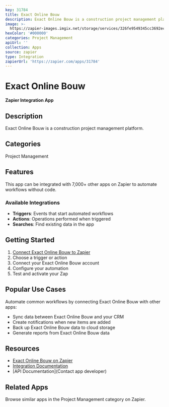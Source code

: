 ```yaml
---
key: 31784
title: Exact Online Bouw
description: Exact Online Bouw is a construction project management platform.
image: >-
  https://zapier-images.imgix.net/storage/services/326fe9549345cc3692ec85fb75210123.png?auto=format%2Ccompress&ixlib=python-3.0.0&q=50
hexColor: '#000000'
categories: Project Management
apiUrl: ''
collection: Apps
source: zapier
type: Integration
zapierUrl: 'https://zapier.com/apps/31784'
---
```

# Exact Online Bouw

**Zapier Integration App**

## Description

Exact Online Bouw is a construction project management platform.

## Categories

Project Management

## Features

This app can be integrated with 7,000+ other apps on Zapier to automate workflows without code.

### Available Integrations

- **Triggers**: Events that start automated workflows
- **Actions**: Operations performed when triggered
- **Searches**: Find existing data in the app

## Getting Started

1. [Connect Exact Online Bouw to Zapier](https://zapier.com/apps/31784)
2. Choose a trigger or action
3. Connect your Exact Online Bouw account
4. Configure your automation
5. Test and activate your Zap

## Popular Use Cases

Automate common workflows by connecting Exact Online Bouw with other apps:

- Sync data between Exact Online Bouw and your CRM
- Create notifications when new items are added
- Back up Exact Online Bouw data to cloud storage
- Generate reports from Exact Online Bouw data

## Resources

- [Exact Online Bouw on Zapier](https://zapier.com/apps/31784)
- [Integration Documentation](https://zapier.com/apps/31784/integrations)
- [API Documentation](Contact app developer)

## Related Apps

Browse similar apps in the Project Management category on Zapier.
